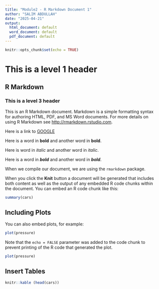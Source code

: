```yaml
---
title: "Module2 - R Markdown Document 1"
author: "SALIM ABDULLAH"
date: "2025-04-21"
output:
  html_document: default
  word_document: default
  pdf_document: default
---
```


```r
knitr::opts_chunk$set(echo = TRUE)
```

# This is a level 1 header

## R Markdown

### This is a level 3 header

This is an R Markdown document. Markdown is a simple formatting syntax for authoring HTML, PDF, and MS Word documents. For more details on using R Markdown see <http://rmarkdown.rstudio.com>.

Here is a link to [GOOGLE](http://google.com) 

Here is a word in **bold** and another word in __bold__.

Here is word in *italic* and another word in _italic_.

Here is a word in ***bold*** and another word in ___bold___.

When we compile our document, we are using the `rmarkdown` package.



When you click the **Knit** button a document will be generated that includes both content as well as the output of any embedded R code chunks within the document. You can embed an R code chunk like this:

```r
summary(cars)
```

## Including Plots

You can also embed plots, for example:

```r
plot(pressure)
```

Note that the `echo = FALSE` parameter was added to the code chunk to prevent printing of the R code that generated the plot.

```r
plot(pressure)
```



## Insert Tables

```r
knitr::kable (head(cars))
```

